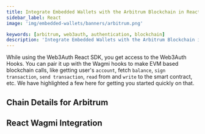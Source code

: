 ```yaml
---
title: Integrate Embedded Wallets with the Arbitrum Blockchain in React
sidebar_label: React
image: 'img/embedded-wallets/banners/arbitrum.png'

keywords: [arbitrum, web3auth, authentication, blockchain]
description: 'Integrate Embedded Wallets with the Arbitrum Blockchain in React | Embedded Wallets'
---
```



While using the Web3Auth React SDK, you get access to the Web3Auth Hooks. You can pair it up with the Wagmi hooks to make EVM based blockchain calls, like getting user's `account`, fetch `balance`, `sign transaction`, `send transaction`, `read` from and `write` to the smart contract, etc. We have highlighted a few here for getting you started quickly on that.

## Chain Details for Arbitrum

<ChainDetailsArbitrum />

## React Wagmi Integration

<ReactWagmiIntegration />
